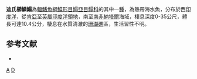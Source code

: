 {{Speciesbox
| taxon = Aseraggodes diringeri
| image = Aseraggodes diringeri.jpg
| status = NE
| status_system = IUCN3.1 
| binomial_authority = [[Quéro|Quéro]], 1997
| synonyms = *''Parachirus diringeri, Quéro, 1997''
*''Pardachirus diringeri, Quéro, 1997''
}}

'''迪氏櫛鱗鰨'''為[[輻鰭魚綱|輻鰭魚綱]][[鰈形目|鰈形目]][[鰨亞目|鰨亞目]][[鰨科|鰨科]]的其中一[[種|種]]，為熱帶海水魚，分布於西[[印度洋|印度洋]]，從[[肯亞|肯亞]]至[[英屬印度洋領地|英屬印度洋領地]]，南至[[南非|南非]][[納塔爾|納塔爾]]海域，棲息深度0-35公尺，體長可達10.4公分，棲息在水質清澈的[[珊瑚礁|珊瑚礁]]區，生活習性不明。

==参考文献==
*{{FishBase_species|genus=Aseraggodes|species=diringeri|year=2014|month=4}}

{{taxonbar}}
[[Category:1997年描述的鱼类|A]]
[[Category:櫛鱗鰨屬|D]]
